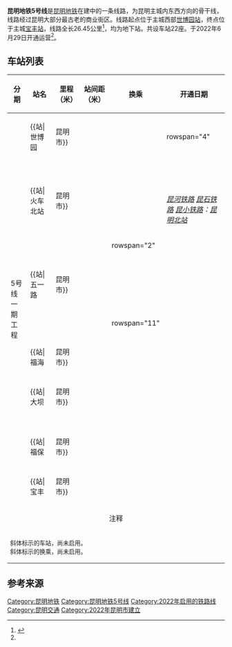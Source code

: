 {{Infobox rail system-route
|rail_name=昆明地铁5号线
|other_name=
|banner_color=#2AA844
|logo_filename=
|image_width=
|logo_bgcolor=
|logo_note=
|image=昆明地铁5号线圆翠区间工地.jpg
|imagesize=
|caption=昆明地铁5号线圆翠区间的工地（2019年8月）
|system_map=
|mapimage_width=
|map_bgcolor=
|code_name=
|locale=[[中国|中国]][[云南省|云南省]][[昆明市|昆明市]]
|service_type=[[城市轨道交通系统|城市轨道交通系统]]
|network=[[昆明地铁|昆明地铁]]
|status=运营中
|start=[[世博园站_(昆明)|世博园]]、[[宝丰站_(昆明)|宝丰]]
|begin_operation=2022年6月29日<ref name=open>{{cite web|url=http://kunming.yunnan.cn/system/2022/06/28/032160635.shtml|title=昆明轨道交通5号线29日要开通初期运营了|date=2022-06-28|accessdate=2022-06-28}}</ref>
|end_operation=
|operation_note=
|system_length=
|length_in_operation=
|total_length=26.45km<ref name=yn />
|线路类型=地下
|line_title=线路
|lines=[[双线铁路|双线]]
|stations=22站
|time_first=
|time_last=
|fleet_size=
|max_speed=
|track_gauge={{标准轨}}
|min_radius=
|max_grade=
|block_signal=
|engine=
|electrified=[[第三轨供电|第三轨供电]]
|operator=昆明轨道交通有限公司
|depot=
}}

'''昆明地铁5号线'''是[[昆明地铁|昆明地铁]]在建中的一条线路，为昆明主城内东西方向的骨干线，线路经过昆明大部分最古老的商业街区。线路起点位于主城西部[[世博园站_(昆明)|世博园站]]，终点位于主城[[宝丰站_(昆明)|宝丰站]]，线路全长26.45公里<ref name=yn>{{cite web|url=http://www.yn.xinhuanet.com/newscenter/2020-11/06/c_139495093.htm|title=昆明地铁5号线计划2022年开通初期运营|date=2020-11-06}}</ref>，均为地下站。共设车站22座。于2022年6月29日开通运营<ref name=open/>。

==车站列表==

{| class="wikitable"
|-
!分期
!站名{{ref label|KM5|1|1}}
!里程<br>（米）
!站间距<br>（米）
!换乘{{ref label|KM5|2|2}}
!开通日期
|-style="border-top:3px solid {{昆明地铁颜色|5}};"
| rowspan="22" |5号线一期工程
|{{站|世博园||昆明市}}
|
|
| rowspan="4" {{N/A}}
| rowspan="22" |2022年6月29日
|-
|{{站|白龙寺}}
|
|
|-
|{{站|石闸}}
|
|
|-
|{{站|穿金路}}
|
|
|-
|{{站|火车北站||昆明市}}
|
|
|{{昆明地铁线路名|2}}<br/>{{昆明地铁线路名|4}}<br/>''{{rint|cn|rail}} [[昆河铁路|昆河铁路]] [[昆石铁路|昆石铁路]] [[昆小铁路|昆小铁路]]：[[昆明北站|昆明北站]]''
|-
|{{站|圆通山}}
|
|
| rowspan="2" {{N/A}}
|-
|{{站|华山西路}}
|
|
|-
|{{站|五一路||昆明市}}
|
|
|{{昆明地铁线路名|3}}
|-
|{{站|弥勒寺}}
|
|
|{{昆明地铁线路名|1|在建}}
|-
|{{站|严家地}}
|
|
| rowspan="11" {{N/A}}
|-
|{{站|金兰路}}
|
|
|-
|{{站|福海||昆明市}}
|
|
|-
|{{站|广福路西口}}
|
|
|-
|{{站|大坝||昆明市}}
|
|
|-
|{{站|迎海路}}
|
|
|-
|{{站|渔户村}}
|
|
|-
|{{站|兴体路}}
|
|
|-
|{{站|庄家塘立交桥}}
|
|
|-
|{{站|金家河}}
|
|
|-
|{{站|福保||昆明市}}
|
|
|-
|{{站|滇池国际会展中心}}
|
|
|{{昆明地铁线路名|2|在建}}
|-
|{{站|宝丰||昆明市}}
|
|
|{{昆明地铁线路名|2|在建}}
|-
! colspan="8" align="center" |注释
|-
| colspan="8" width="650" style="font-size:85%;" |{{note label|KM5|1|1}}斜体标示的车站，尚未启用。<br />{{note label|KM5|2|2}}斜体标示的换乘，尚未启用。
|}

==参考来源==
{{reflist}}

{{昆明地铁5号线|nocat}}
{{昆明地铁线路}}

[[Category:昆明地铁|Category:昆明地铁]]
[[Category:昆明地铁5号线|Category:昆明地铁5号线]]
[[Category:2022年启用的铁路线|Category:2022年启用的铁路线]]
[[Category:昆明交通|Category:昆明交通]]
[[Category:2022年昆明市建立|Category:2022年昆明市建立]]